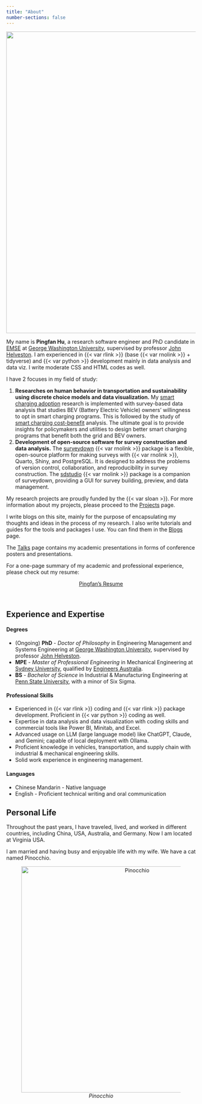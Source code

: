 ```yaml
---
title: "About"
number-sections: false
---
```


![](/images/about.png){fig-align="center" width="800"}

My name is **Pingfan Hu**, a research software engineer and PhD candidate in [EMSE](https://emse.engineering.gwu.edu/) at [George Washington University](https://www.gwu.edu/), supervised by professor [John Helveston](https://www.jhelvy.com). I am experienced in {{< var rlink >}} (base {{< var rnolink >}} + tidyverse) and {{< var python >}} development mainly in data analysis and data viz. I write moderate CSS and HTML codes as well.

I have 2 focuses in my field of study:

1. **Researches on human behavior in transportation and sustainability using discrete choice models and data visualization.** My [smart charging adoption](projects/01_smart_charging_adoption) research is implemented with survey-based data analysis that studies BEV (Battery Electric Vehicle) owners' willingness to opt in smart charging programs. This is followed by the study of [smart charging cost-benefit](projects/02_smart_charging_cost_benefit) analysis. The ultimate goal is to provide insights for policymakers and utilities to design better smart charging programs that benefit both the grid and BEV owners.
2. **Development of open-source software for survey construction and data analysis.** The [surveydown](https://surveydown.org) {{< var rnolink >}} package is a flexible, open-source platform for making surveys with {{< var rnolink >}}, Quarto, Shiny, and PostgreSQL. It is designed to address the problems of version control, collaboration, and reproducibility in survey construction. The [sdstudio](https://sdstudio.surveydown.org) {{< var rnolink >}} package is a companion of surveydown, providing a GUI for survey building, preview, and data management.

My research projects are proudly funded by the {{< var sloan >}}. For more information about my projects, please proceed to the [Projects](/projects) page.

I write blogs on this site, mainly for the purpose of encapsulating my thoughts and ideas in the process of my research. I also write tutorials and guides for the tools and packages I use. You can find them in the [Blogs](/blogs) page.

The [Talks](https://talks.pingfanhu.com) page contains my academic presentations in forms of conference posters and presentations.

For a one-page summary of my academic and professional experience, please check out my resume:

<center>
<a href="pdf/resume.pdf" class="btn btn-primary" role="button" target="_blank"> Pingfan's Resume </a>
</center>
<br>

## Experience and Expertise

#### Degrees

- (Ongoing) **PhD** - *Doctor of Philosophy* in Engineering Management and Systems Engineering at [George Washington University](https://www.emse.seas.gwu.edu), supervised by professor [John Helveston](https://www.jhelvy.com).
- **MPE** - *Master of Professional Engineering* in Mechanical Engineering at [Sydney University](https://www.sydney.edu.au/engineering/study/undergraduate-courses/mechanical-engineering.html), qualified by [Engineers Australia](https://www.engineersaustralia.org.au).
- **BS** - *Bachelor of Science* in Industrial & Manufacturing Engineering at [Penn State University](https://www.ime.psu.edu), with a minor of Six Sigma.

#### Professional Skills

-   Experienced in {{< var rlink >}} coding and {{< var rlink >}} package development. Proficient in {{< var python >}} coding as well.
-   Expertise in data analysis and data visualization with coding skills and commercial tools like Power BI, Minitab, and Excel.
-   Advanced usage on LLM (large language model) like ChatGPT, Claude, and Gemini; capable of local deployment with Ollama.
-   Proficient knowledge in vehicles, transportation, and supply chain with industrial & mechanical engineering skills.
-   Solid work experience in engineering management.

#### Languages

-   Chinese Mandarin - Native language
-   English - Proficient technical writing and oral communication

## Personal Life

Throughout the past years, I have traveled, lived, and worked in different countries, including China, USA, Australia, and Germany. Now I am located at Virginia USA.

I am married and having busy and enjoyable life with my wife. We have a cat named Pinocchio.

::: {style="text-align: center;"}
![*Pinocchio*](/images/pinocchio.png){fig-alt="Pinocchio" width="600"}
:::
